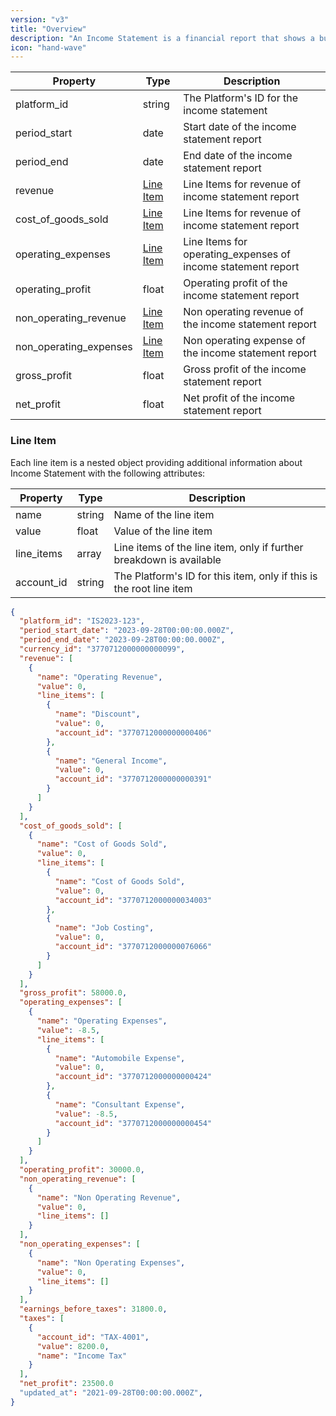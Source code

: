 ```yaml
---
version: "v3"
title: "Overview"
description: "An Income Statement is a financial report that shows a business's revenue, expenses, and net income or loss over a specific period of time. In an accounting platform, an income statement is typically generated automatically based on the financial transactions that have been recorded in the system."
icon: "hand-wave"
---
```


| Property               | Type                                                                           | Description                                                  |
| ---------------------- | ------------------------------------------------------------------------------ | ------------------------------------------------------------ |
| platform_id            | string                                                                         | The Platform's ID for the income statement                   |
| period_start           | date                                                                           | Start date of the income statement report                    |
| period_end             | date                                                                           | End date of the income statement report                      |
| revenue                | [Line Item](/api-reference/v3/accounting/income-statements/overview#line-item) | Line Items for revenue of income statement report            |
| cost_of_goods_sold     | [Line Item](/api-reference/v3/accounting/income-statements/overview#line-item) | Line Items for revenue of income statement report            |
| operating_expenses     | [Line Item](/api-reference/v3/accounting/income-statements/overview#line-item) | Line Items for operating_expenses of income statement report |
| operating_profit       | float                                                                          | Operating profit of the income statement report              |
| non_operating_revenue  | [Line Item](/api-reference/v3/accounting/income-statements/overview#line-item) | Non operating revenue of the income statement report         |
| non_operating_expenses | [Line Item](/api-reference/v3/accounting/income-statements/overview#line-item) | Non operating expense of the income statement report         |
| gross_profit           | float                                                                          | Gross profit of the income statement report                  |
| net_profit             | float                                                                          | Net profit of the income statement report                    |

### Line Item

Each line item is a nested object providing additional information about Income Statement with the following attributes:

| Property   | Type   | Description                                                         |
| ---------- | ------ | ------------------------------------------------------------------- |
| name       | string | Name of the line item                                               |
| value      | float  | Value of the line item                                              |
| line_items | array  | Line items of the line item, only if further breakdown is available |
| account_id | string | The Platform's ID for this item, only if this is the root line item |

<ResponseExample name="The Income Statement Object">

```json The Income Statement Response Object
{
  "platform_id": "IS2023-123",
  "period_start_date": "2023-09-28T00:00:00.000Z",
  "period_end_date": "2023-09-28T00:00:00.000Z",
  "currency_id": "3770712000000000099",
  "revenue": [
    {
      "name": "Operating Revenue",
      "value": 0,
      "line_items": [
        {
          "name": "Discount",
          "value": 0,
          "account_id": "3770712000000000406"
        },
        {
          "name": "General Income",
          "value": 0,
          "account_id": "3770712000000000391"
        }
      ]
    }
  ],
  "cost_of_goods_sold": [
    {
      "name": "Cost of Goods Sold",
      "value": 0,
      "line_items": [
        {
          "name": "Cost of Goods Sold",
          "value": 0,
          "account_id": "3770712000000034003"
        },
        {
          "name": "Job Costing",
          "value": 0,
          "account_id": "3770712000000076066"
        }
      ]
    }
  ],
  "gross_profit": 58000.0,
  "operating_expenses": [
    {
      "name": "Operating Expenses",
      "value": -8.5,
      "line_items": [
        {
          "name": "Automobile Expense",
          "value": 0,
          "account_id": "3770712000000000424"
        },
        {
          "name": "Consultant Expense",
          "value": -8.5,
          "account_id": "3770712000000000454"
        }
      ]
    }
  ],
  "operating_profit": 30000.0,
  "non_operating_revenue": [
    {
      "name": "Non Operating Revenue",
      "value": 0,
      "line_items": []
    }
  ],
  "non_operating_expenses": [
    {
      "name": "Non Operating Expenses",
      "value": 0,
      "line_items": []
    }
  ],
  "earnings_before_taxes": 31800.0,
  "taxes": [
    {
      "account_id": "TAX-4001",
      "value": 8200.0,
      "name": "Income Tax"
    }
  ],
  "net_profit": 23500.0
  "updated_at": "2021-09-28T00:00:00.000Z",
}
```

</ResponseExample>
